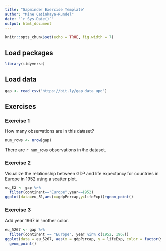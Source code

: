 ```yaml
---
title: "Gapminder Exercise Template"
author: "Mine Cetinkaya-Rundel"
date: "`r Sys.Date()`"
output: html_document
---
```


```r
knitr::opts_chunk$set(echo = TRUE, fig.width = 7)
```


## Load packages

```r
library(tidyverse)
```

## Load data

```r
gap <- read_csv("https://bit.ly/gap_data_upd")
```

## Exercises

### Exercise 1

How many observations are in this dataset?

```r
num_rows <- nrow(gap)
```

There are `r num_rows` observations in the dataset.

### Exercise 2

Visualize the relationship between GDP and life expectancy for 
countries in Europe in 1952 using a scatter plot.

```r
eu_52 <- gap %>% 
  filter(continent=="Europe",year==1952)
ggplot(data=eu_52,aes(x=gdpPercap,y=lifeExp))+geom_point()
```

### Exercise 3

Add year 1967 in another color.

```r
eu_5267 <- gap %>%
  filter(continent == "Europe", year %in% c(1952, 1967))
ggplot(data = eu_5267, aes(x = gdpPercap, y = lifeExp, color = factor(year))) +
  geom_point()  
```

